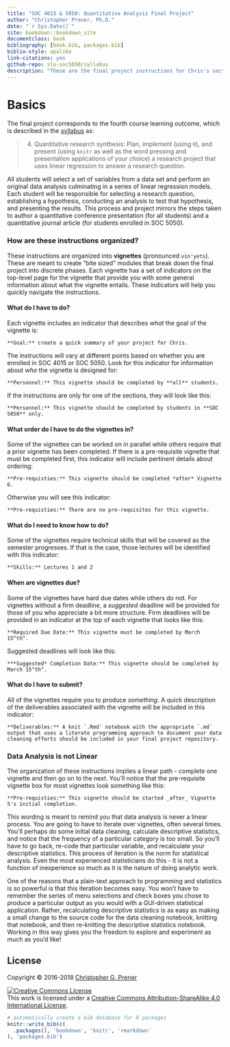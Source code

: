 ```yaml
---
title: "SOC 4015 & 5050: Quantitative Analysis Final Project"
author: "Christopher Prener, Ph.D."
date: "`r Sys.Date()`"
site: bookdown::bookdown_site
documentclass: book
bibliography: [book.bib, packages.bib]
biblio-style: apalike
link-citations: yes
github-repo: slu-soc5050/syllabus
description: "These are the final project instructions for Chris's sections of SOC 4015 and 5050."
---
```


# Basics {-}

The final project corresponds to the fourth course learning outcome, which is described in the [syllabus](https://slu-soc5050.github.io/syllabus) as:

> 4. Quantitative research synthesis: Plan, implement (using `R`), and present (using `knitr` as well as the word pressing and presentation applications of your choice) a research project that uses linear regression to answer a research question.

All students will select a set of variables from a data set and perform an original data analysis culminating in a series of linear regression models. Each student will be responsible for selecting a research question, establishing a hypothesis, conducting an analysis to test that hypothesis, and presenting the results. This process and project mirrors the steps taken to author a quantitative conference presentation (for all students) and a quantitative journal article (for students enrolled in SOC 5050).

### How are these instructions organized? {-}
These instructions are organized into **vignettes** (pronounced `vin'yets`). These are meant to create "bite sized" modules that break down the final project into discrete phases. Each vignette has a set of indicators on the top-level page for the vignette that provide you with some general information about what the vignette entails. These indicators will help you quickly navigate the instructions.

#### What do I have to do? {-}
Each vignette includes an indicator that describes *what* the goal of the vignette is:

```block
**Goal:** create a quick summary of your project for Chris.
```

The instructions will vary at different points based on whether you are enrolled in SOC 4015 or SOC 5050. Look for this indicator for information about *who* the vignette is designed for:

```block
**Personnel:** This vignette should be completed by **all** students.
```

If the instructions are only for one of the sections, they will look like this:

```block
**Personnel:** This vignette should be completed by students in **SOC 5050** only.
```

#### What order do I have to do the vignettes in? {-}
Some of the vignettes can be worked on in parallel while others require that a prior vignette has been completed. If there is a pre-requisite vignette that must be completed first, this indicator will include pertinent details about ordering:

```block
**Pre-requisties:** This vignette should be completed *after* Vignette 6.
```

Otherwise you will see this indicator:

```block
**Pre-requisties:** There are no pre-requisites for this vignette.
```

#### What do I need to know how to do? {-}
Some of the vignettes require technical skills that will be covered as the semester progresses. If that is the case, those lectures will be identified with this indicator:

```block
**Skills:** Lectures 1 and 2
```

#### When are vignettes due? {-}
Some of the vignettes have hard due dates while others do not. For vignettes without a firm deadline, a *suggested* deadline will be provided for those of you who appreciate a bit more structure. Firm deadlines will be provided in an indicator at the top of each vignette that looks like this:

```block
**Required Due Date:** This vignette must be completed by March 15^th^.
```

Suggested deadlines will look like this:

```block
***Suggested* Completion Date:** This vignette should be completed by March 15^th^.
```

#### What do I have to submit? {-}
All of the vignettes require you to produce *something*. A quick description of the deliverables associated with the vignette will be included in this indicator:

```block
**Deliverables:** A knit `.Rmd` notebook with the appropriate `.md` output that uses a literate programming approach to document your data cleaning efforts should be included in your final project repository.
```

### Data Analysis is not Linear {-}
The organization of these instructions implies a linear path - complete one vignette and then go on to the next. You'll notice that the pre-requisite vignette box for most vignettes look something like this:

```block
**Pre-requisties:** This vignette should be started _after_ Vignette 5's initial completion.
```

This wording is meant to remind you that data analysis is never a linear process. You are going to have to iterate over vignettes, often several times. You'll perhaps do some initial data cleaning, calculate descriptive statistics, and notice that the frequency of a particular category is too small. So you'll have to go back, re-code that particular variable, and recalculate your descriptive statistics. This process of iteration is the norm for statistical analysis. Even the most experienced statisticians do this - it is not a function of inexperience so much as it is the nature of doing analytic work. 

One of the reasons that a plain-text approach to programming and statistics is so powerful is that this iteration becomes easy. You won't have to remember the series of menu selections and check boxes you chose to produce a particular output as you would with a GUI-driven statistical application. Rather, recalculating descriptive statistics is as easy as making a small change to the source code for the data cleaning notebook, knitting that notebook, and then re-knitting the descriptive statistics notebook. Working in this way gives you the freedom to explore and experiment as much as you'd like!

## License {-}
Copyright © 2016-2018 [Christopher G. Prener](https://chris-prener.github.io)

<a rel="license" href="http://creativecommons.org/licenses/by-sa/4.0/"><img alt="Creative Commons License" style="border-width:0" src="https://i.creativecommons.org/l/by-sa/4.0/88x31.png" /></a><br />This work is licensed under a <a rel="license" href="http://creativecommons.org/licenses/by-sa/4.0/">Creative Commons Attribution-ShareAlike 4.0 International License</a>.

```r
# automatically create a bib database for R packages
knitr::write_bib(c(
  .packages(), 'bookdown', 'knitr', 'rmarkdown'
), 'packages.bib')
```
